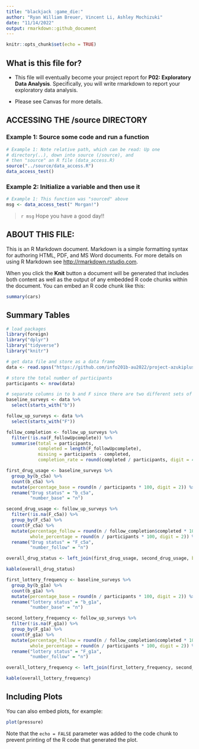 ```yaml
---
title: "blackjack :game_die:"
author: "Ryan William Breuer, Vincent Li, Ashley Mochizuki"
date: "11/14/2022"
output: rmarkdown::github_document
---
```


```r
knitr::opts_chunk$set(echo = TRUE)
```

## What is this file for?

* This file will eventually become your project report for **P02: Exploratory Data Analysis**. Specifically, you will write rmarkdown to report your exploratory data analysis.

* Please see Canvas for more details.

## ACCESSING THE /source DIRECTORY
### Example 1: Source some code and run a function
```r
# Example 1: Note relative path, which can be read: Up one
# directory(..), down into source (/source), and
# then "source" an R file (data_access.R)
source("../source/data_access.R")
data_access_test()
```

### Example 2: Initialize a variable and then use it
```r
# Example 1: This function was "sourced" above
msg <- data_access_test(" Morgan!")
```

> `r msg` Hope you have a good day!!

## ABOUT THIS FILE:

This is an R Markdown document. Markdown is a simple formatting syntax for authoring HTML, PDF, and MS Word documents. For more details on using R Markdown see <http://rmarkdown.rstudio.com>.

When you click the **Knit** button a document will be generated that includes both content as well as the output of any embedded R code chunks within the document. You can embed an R code chunk like this:

```r
summary(cars)
```

## Summary Tables

```r
# load packages
library(foreign)
library("dplyr")
library("tidyverse")
library("knitr")

# get data file and store as a data frame
data <- read.spss("https://github.com/info201b-au2022/project-azukiplus/blob/main/data/2018_2019_ANP_online.sav?raw=true", to.data.frame = TRUE)

# store the total number of participants
participants <- nrow(data)

# separate columns in to b and F since there are two different sets of survey.
baseline_surveys <- data %>%
  select(starts_with("b"))

follow_up_surveys <- data %>%
  select(starts_with("F"))

follow_completion <- follow_up_surveys %>%
  filter(!is.na(F_followUpcomplete)) %>%
  summarise(total = participants, 
            completed = length(F_followUpcomplete), 
            missing = participants - completed, 
            completion_rate = round(completed / participants, digit = 4))

first_drug_usage <- baseline_surveys %>%
  group_by(b_c5a) %>%
  count(b_c5a) %>%
  mutate(percentage_base = round(n / participants * 100, digit = 2)) %>% 
  rename("Drug status" = "b_c5a",
         "number_base" = "n")

second_drug_usage <- follow_up_surveys %>%
  filter(!is.na(F_c5a)) %>%
  group_by(F_c5a) %>%
  count(F_c5a) %>%
  mutate(percentage_follow = round(n / follow_completion$completed * 100, digit = 2), 
         whole_percentage = round(n / participants * 100, digit = 2)) %>% 
  rename("Drug status" = "F_c5a",
         "number_follow" = "n")

overall_drug_status <- left_join(first_drug_usage, second_drug_usage, by = "Drug status")

kable(overall_drug_status)
```


```r
first_lottery_frequency <- baseline_surveys %>%
  group_by(b_g1a) %>%
  count(b_g1a) %>%
  mutate(percentage_base = round(n / participants * 100, digit = 2)) %>% 
  rename("lottery status" = "b_g1a",
         "number_base" = "n")

second_lottery_frequency <- follow_up_surveys %>%
  filter(!is.na(F_g1a)) %>%
  group_by(F_g1a) %>%
  count(F_g1a) %>%
  mutate(percentage_follow = round(n / follow_completion$completed * 100, digit = 2), 
         whole_percentage = round(n / participants * 100, digit = 2)) %>% 
  rename("lottery status" = "F_g1a",
         "number_follow" = "n")

overall_lottery_frequency <- left_join(first_lottery_frequency, second_lottery_frequency, by = "lottery status")

kable(overall_lottery_frequency)
```

## Including Plots

You can also embed plots, for example:

```r
plot(pressure)
```

Note that the `echo = FALSE` parameter was added to the code chunk to prevent printing of the R code that generated the plot.
